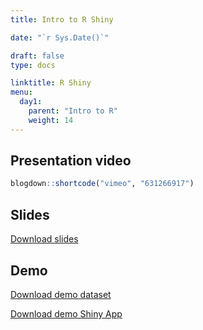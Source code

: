 ---
title: Intro to R Shiny

date: "`r Sys.Date()`"

draft: false
type: docs

linktitle: R Shiny
menu:
  day1:
    parent: "Intro to R"
    weight: 14
---

## Presentation video

```{r, echo=F}
blogdown::shortcode("vimeo", "631266917")
```

## Slides

[Download slides](../../../Course_Modularization/Shiny/Shiny_slides.pptx)

## Demo

[Download demo dataset](../../../Course_Modularization/Shiny/framingham.csv)

[Download demo Shiny App](../../../Course_Modularization/Shiny/app.R)

